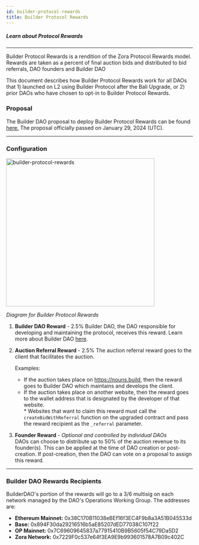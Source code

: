 ```yaml
---
id: builder-protocol-rewards
title: Builder Protocol Rewards
---
```



##### Learn about Protocol Rewards

---

Builder Protocol Rewards is a rendition of the Zora Protocol Rewards model. Rewards are taken as a percent of final auction bids and distributed to bid referrals, DAO founders and Builder DAO

This document describes how Builder Protocol Rewards work for all DAOs that 1) launched on L2 using Builder Protocol after the Bali Upgrade, or 2) prior DAOs who have chosen to opt-in to Builder Protocol Rewards.

### Proposal

The Builder DAO proposal to deploy Builder Protocol Rewards can be found [here.](https://nouns.build/dao/ethereum/0xdf9b7d26c8fc806b1ae6273684556761ff02d422/vote/87) The proposal officially passed on January 29, 2024 (UTC).

---

### Configuration

<img
  className="guide-photos"
  src={builderProtocolRewards}
  alt="builder-protocol-rewards"
  height="400px"
/>

_Diagram for Builder Protocol Rewards_

1.  **Builder DAO Reward** - 2.5%
    Builder DAO, the DAO responsible for developing and maintaining the protocol, receives this reward. Learn more about Builder DAO [here](https://nouns.build/dao/ethereum/0xdf9b7d26c8fc806b1ae6273684556761ff02d422/407?tab=about).

2.  **Auction Referral Reward** - 2.5%
    The auction referral reward goes to the client that facilitates the auction.

    Examples:

    - If the auction takes place on https://nouns.build, then the reward goes to Builder DAO which maintains and develops the client.
    - If the auction takes place on another website, then the reward goes to the wallet address that is designated by the developer of that website.<br /> \* Websites that want to claim this reward must call the `createBidWithReferral` function on the upgraded contract and pass the reward recipient as the `_referral` parameter.

3.  **Founder Reward** - _Optional and controlled by individual DAOs_ <br />
    DAOs can choose to distribute up to 50% of the auction revenue to its founder(s). This can be applied at the time of DAO creation or post-creation. If post-creation, then the DAO can vote on a proposal to assign this reward.

---

### Builder DAO Rewards Recipients

BuilderDAO's portion of the rewards will go to a 3/6 multisig on each network managed by the DAO's Operations Working Group. The addresses are:

- **Ethereum Mainnet:** 0x38C170B11038eBEf16f3EC4F9b8a3A51B045533d
- **Base:** 0x894F30da29216516b5aE85207dED77038C107f22
- **OP Mainnet:** 0x7C69609645837a77915410B9B5605f54C79Da5D2
- **Zora Network:** 0x7229F0c537e64f3EA9E9b993601578A7B09c402C
